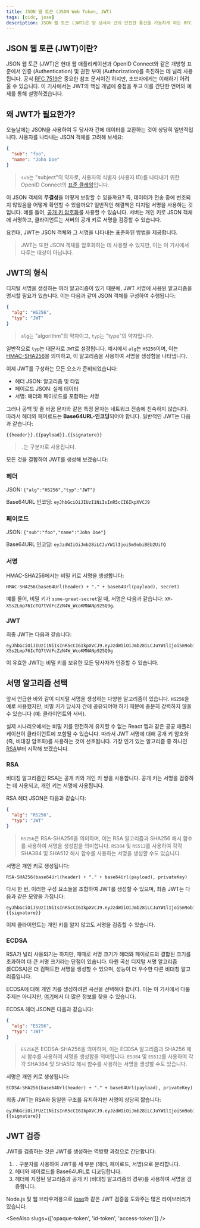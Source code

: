 ```yaml
---
title: JSON 웹 토큰 (JSON Web Token, JWT)
tags: [oidc, jose]
description: JSON 웹 토큰 (JWT)은 양 당사자 간의 안전한 통신을 가능하게 하는 RFC 7519에서 정의된 개방형 표준입니다. 이는 컴팩트하고, URL 안전하며, 자체 포함되어 있어 서비스 간 인증 (Authentication) 및 권한 부여 (Authorization) 데이터를 전송하기에 이상적입니다.
---
```


## JSON 웹 토큰 (JWT)이란?

JSON 웹 토큰 (JWT)은 현대 웹 애플리케이션과 OpenID Connect와 같은 개방형 표준에서 인증 (Authentication) 및 권한 부여 (Authorization)를 촉진하는 데 널리 사용됩니다. 공식 [RFC 7519](https://datatracker.ietf.org/doc/html/rfc7519)은 중요한 참조 문서이긴 하지만, 초보자에게는 이해하기 어려울 수 있습니다. 이 기사에서는 JWT의 핵심 개념에 중점을 두고 이를 간단한 언어와 예제를 통해 설명하겠습니다.

## 왜 JWT가 필요한가?

오늘날에는 JSON을 사용하여 두 당사자 간에 데이터를 교환하는 것이 상당히 일반적입니다. 사용자를 나타내는 JSON 객체를 고려해 보세요:

```json
{
  "sub": "foo",
  "name": "John Doe"
}
```

> `sub`는 "subject"의 약자로, 사용자의 식별자 (사용자 ID)를 나타내기 위한 OpenID Connect의 [표준 클레임](https://openid.net/specs/openid-connect-core-1_0.html#StandardClaims)입니다.

이 JSON 객체의 **무결성**을 어떻게 보장할 수 있을까요? 즉, 데이터가 전송 중에 변조되지 않았음을 어떻게 확인할 수 있을까요? 일반적인 해결책은 디지털 서명을 사용하는 것입니다. 예를 들어, [공개 키 암호화](https://en.wikipedia.org/wiki/Public-key_cryptography)를 사용할 수 있습니다. 서버는 개인 키로 JSON 객체에 서명하고, 클라이언트는 서버의 공개 키로 서명을 검증할 수 있습니다.

요컨대, JWT는 JSON 객체와 그 서명을 나타내는 표준화된 방법을 제공합니다.

> JWT는 또한 JSON 객체를 암호화하는 데 사용할 수 있지만, 이는 이 기사에서 다루는 대상이 아닙니다.

## JWT의 형식

디지털 서명을 생성하는 여러 알고리즘이 있기 때문에, JWT 서명에 사용된 알고리즘을 명시할 필요가 있습니다. 이는 다음과 같이 JSON 객체를 구성하여 수행됩니다:

```json
{
  "alg": "HS256",
  "typ": "JWT"
}
```

> `alg`는 "algorithm"의 약자이고, `typ`는 "type"의 약자입니다.

일반적으로 `typ`는 대문자로 `JWT`로 설정됩니다. 예시에서 `alg`는 `HS256`이며, 이는 [HMAC-SHA256](https://en.wikipedia.org/wiki/HMAC)을 의미하고, 이 알고리즘을 사용하여 서명을 생성함을 나타냅니다.

이제 JWT를 구성하는 모든 요소가 준비되었습니다:

- 헤더 JSON: 알고리즘 및 타입
- 페이로드 JSON: 실제 데이터
- 서명: 헤더와 페이로드를 포함하는 서명

그러나 공백 및 줄 바꿈 문자와 같은 특정 문자는 네트워크 전송에 친숙하지 않습니다. 따라서 헤더와 페이로드는 **Base64URL-인코딩**되어야 합니다. 일반적인 JWT는 다음과 같습니다:

```
{{header}}.{{payload}}.{{signature}}
```

> `.`는 구분자로 사용됩니다.

모든 것을 결합하여 JWT를 생성해 보겠습니다:

### 헤더

JSON: `{"alg":"HS256","typ":"JWT"}`

Base64URL 인코딩: `eyJhbGciOiJIUzI1NiIsInR5cCI6IkpXVCJ9`

### 페이로드

JSON: `{"sub":"foo","name":"John Doe"}`

Base64URL 인코딩: `eyJzdWIiOiJmb28iLCJuYW1lIjoiSm9obiBEb2UifQ`

### 서명

HMAC-SHA256에서는 비밀 키로 서명을 생성합니다:

```
HMAC-SHA256(base64Url(header) + "." + base64Url(payload), secret)
```

예를 들어, 비밀 키가 `some-great-secret`일 때, 서명은 다음과 같습니다: `XM-XSs2Lmp76IcTQ7tVdFcZzN4W_WcoKMNANp925Q9g`.

### JWT

최종 JWT는 다음과 같습니다:

```
eyJhbGciOiJIUzI1NiIsInR5cCI6IkpXVCJ9.eyJzdWIiOiJmb28iLCJuYW1lIjoiSm9obiBEb2UifQ.XM-XSs2Lmp76IcTQ7tVdFcZzN4W_WcoKMNANp925Q9g
```

이 유효한 JWT는 비밀 키를 보유한 모든 당사자가 인증할 수 있습니다.

## 서명 알고리즘 선택

앞서 언급한 바와 같이 디지털 서명을 생성하는 다양한 알고리즘이 있습니다. `HS256`을 예로 사용했지만, 비밀 키가 당사자 간에 공유되어야 하기 때문에 충분히 강력하지 않을 수 있습니다 (예: 클라이언트와 서버).

실제 시나리오에서는 비밀 키를 안전하게 유지할 수 없는 React 앱과 같은 공공 애플리케이션이 클라이언트에 포함될 수 있습니다. 따라서 JWT 서명에 대해 공개 키 암호화 (즉, 비대칭 암호화)를 사용하는 것이 선호됩니다. 가장 인기 있는 알고리즘 중 하나인 [RSA](https://en.wikipedia.org/wiki/RSA_cryptosystem)부터 시작해 보겠습니다.

### RSA

비대칭 알고리즘인 RSA는 공개 키와 개인 키 쌍을 사용합니다. 공개 키는 서명을 검증하는 데 사용되고, 개인 키는 서명에 사용됩니다.

RSA 헤더 JSON은 다음과 같습니다:

```json
{
  "alg": "RS256",
  "typ": "JWT"
}
```

> `RS256`은 RSA-SHA256을 의미하며, 이는 RSA 알고리즘과 SHA256 해시 함수를 사용하여 서명을 생성함을 의미합니다. `RS384` 및 `RS512`를 사용하여 각각 SHA384 및 SHA512 해시 함수를 사용하는 서명을 생성할 수도 있습니다.

서명은 개인 키로 생성됩니다:

```
RSA-SHA256(base64Url(header) + "." + base64Url(payload), privateKey)
```

다시 한 번, 이러한 구성 요소들을 조합하여 JWT를 생성할 수 있으며, 최종 JWT는 다음과 같은 모양을 가집니다:

```
eyJhbGciOiJSUzI1NiIsInR5cCI6IkpXVCJ9.eyJzdWIiOiJmb28iLCJuYW1lIjoiSm9obiBEb2UifQ.{{signature}}
```

이제 클라이언트는 개인 키를 알지 않고도 서명을 검증할 수 있습니다.

### ECDSA

RSA가 널리 사용되기는 하지만, 때때로 서명 크기가 헤더와 페이로드의 결합된 크기를 초과하여 더 큰 서명 크기라는 단점이 있습니다. 타원 곡선 디지털 서명 알고리즘 (ECDSA)은 더 컴팩트한 서명을 생성할 수 있으며, 성능이 더 우수한 다른 비대칭 알고리즘입니다.

ECDSA에 대해 개인 키를 생성하려면 곡선을 선택해야 합니다. 이는 이 기사에서 다룰 주제는 아니지만, [여기](https://en.wikipedia.org/wiki/Elliptic-curve_cryptography#Elliptic_Curve_Digital_Signature_Algorithm)에서 더 많은 정보를 찾을 수 있습니다.

ECDSA 헤더 JSON은 다음과 같습니다:

```json
{
  "alg": "ES256",
  "typ": "JWT"
}
```

> `ES256`은 ECDSA-SHA256을 의미하며, 이는 ECDSA 알고리즘과 SHA256 해시 함수를 사용하여 서명을 생성함을 의미합니다. `ES384` 및 `ES512`를 사용하여 각각 SHA384 및 SHA512 해시 함수를 사용하는 서명을 생성할 수도 있습니다.

서명은 개인 키로 생성됩니다:

```
ECDSA-SHA256(base64Url(header) + "." + base64Url(payload), privateKey)
```

최종 JWT는 RSA와 동일한 구조를 유지하지만 서명이 상당히 짧습니다:

```
eyJhbGciOiJFUzI1NiIsInR5cCI6IkpXVCJ9.eyJzdWIiOiJmb28iLCJuYW1lIjoiSm9obiBEb2UifQ.{{signature}}
```

## JWT 검증

JWT를 검증하는 것은 JWT를 생성하는 역방향 과정으로 간단합니다:

1. `.` 구분자를 사용하여 JWT를 세 부분 (헤더, 페이로드, 서명)으로 분리합니다.
2. 헤더와 페이로드를 Base64URL로 디코딩합니다.
3. 헤더에 지정된 알고리즘과 공개 키 (비대칭 알고리즘의 경우)를 사용하여 서명을 검증합니다.

Node.js 및 웹 브라우저용으로 [jose](https://github.com/panva/jose)와 같은 JWT 검증을 도와주는 많은 라이브러리가 있습니다.

<SeeAlso slugs={['opaque-token', 'id-token', 'access-token']} />
